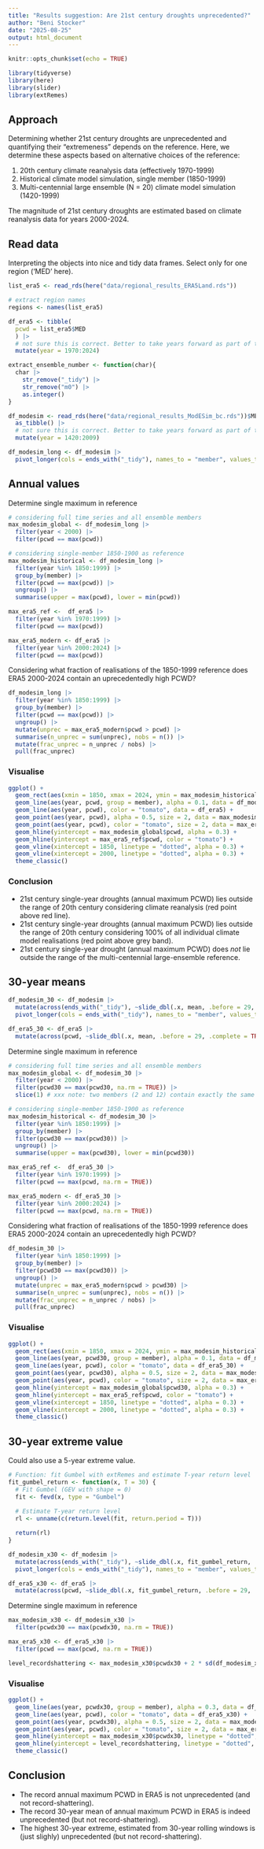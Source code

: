 ```yaml
---
title: "Results suggestion: Are 21st century droughts unprecedented?"
author: "Beni Stocker"
date: "2025-08-25"
output: html_document
---
```


```r
knitr::opts_chunk$set(echo = TRUE)
```

```r
library(tidyverse)
library(here)
library(slider)
library(extRemes)
```

## Approach

Determining whether 21st century droughts are unprecedented and quantifying their "extremeness" depends on the reference. Here, we determine these aspects based on alternative choices of the reference:

1. 20th century climate reanalysis data (effectively 1970-1999)
2. Historical climate model simulation, single member (1850-1999)
3. Multi-centennial large ensemble (N = 20) climate model simulation (1420-1999)

The magnitude of 21st century droughts are estimated based on climate reanalysis data for years 2000-2024.

## Read data

Interpreting the objects into nice and tidy data frames. Select only for one region ('MED' here).
```r
list_era5 <- read_rds(here("data/regional_results_ERA5Land.rds"))

# extract region names
regions <- names(list_era5)

df_era5 <- tibble(
  pcwd = list_era5$MED
  ) |> 
  # not sure this is correct. Better to take years forward as part of the workflow. 
  mutate(year = 1970:2024)

extract_ensemble_number <- function(char){
  char |> 
    str_remove("_tidy") |> 
    str_remove("m0") |> 
    as.integer()
}

df_modesim <- read_rds(here("data/regional_results_ModESim_bc.rds"))$MED |> 
  as_tibble() |> 
  # not sure this is correct. Better to take years forward as part of the workflow. 
  mutate(year = 1420:2009)

df_modesim_long <- df_modesim |> 
  pivot_longer(cols = ends_with("_tidy"), names_to = "member", values_to = "pcwd", names_transform = extract_ensemble_number)
```

## Annual values

Determine single maximum in reference
```r
# considering full time series and all ensemble members
max_modesim_global <- df_modesim_long |>
  filter(year < 2000) |> 
  filter(pcwd == max(pcwd))

# considering single-member 1850-1900 as reference
max_modesim_historical <- df_modesim_long |> 
  filter(year %in% 1850:1999) |> 
  group_by(member) |> 
  filter(pcwd == max(pcwd)) |> 
  ungroup() |>
  summarise(upper = max(pcwd), lower = min(pcwd))

max_era5_ref <-  df_era5 |> 
  filter(year %in% 1970:1999) |> 
  filter(pcwd == max(pcwd))

max_era5_modern <- df_era5 |> 
  filter(year %in% 2000:2024) |> 
  filter(pcwd == max(pcwd))
```

Considering what fraction of realisations of the 1850-1999 reference does ERA5 2000-2024 contain an uprecedentedly high PCWD?
```r
df_modesim_long |> 
  filter(year %in% 1850:1999) |> 
  group_by(member) |> 
  filter(pcwd == max(pcwd)) |> 
  ungroup() |> 
  mutate(unprec = max_era5_modern$pcwd > pcwd) |> 
  summarise(n_unprec = sum(unprec), nobs = n()) |> 
  mutate(frac_unprec = n_unprec / nobs) |> 
  pull(frac_unprec)
```

### Visualise

```r
ggplot() +
  geom_rect(aes(xmin = 1850, xmax = 2024, ymin = max_modesim_historical$lower, ymax = max_modesim_historical$upper), fill = "grey") +
  geom_line(aes(year, pcwd, group = member), alpha = 0.1, data = df_modesim_long) +
  geom_line(aes(year, pcwd), color = "tomato", data = df_era5) +
  geom_point(aes(year, pcwd), alpha = 0.5, size = 2, data = max_modesim_global) +
  geom_point(aes(year, pcwd), color = "tomato", size = 2, data = max_era5_modern) +
  geom_hline(yintercept = max_modesim_global$pcwd, alpha = 0.3) +
  geom_hline(yintercept = max_era5_ref$pcwd, color = "tomato") +
  geom_vline(xintercept = 1850, linetype = "dotted", alpha = 0.3) +
  geom_vline(xintercept = 2000, linetype = "dotted", alpha = 0.3) +
  theme_classic()
```

### Conclusion

- 21st century single-year droughts (annual maximum PCWD) lies outside the range of 20th century considering climate reanalysis (red point above red line).
- 21st century single-year droughts (annual maximum PCWD) lies outside the range of 20th century considering 100% of all individual climate model realisations (red point above grey band).
- 21st century single-year drought (annual maximum PCWD) does *not* lie outside the range of the multi-centennial large-ensemble reference.

## 30-year means

```r
df_modesim_30 <- df_modesim |> 
  mutate(across(ends_with("_tidy"), ~slide_dbl(.x, mean, .before = 29, .complete = TRUE, .names = "roll30"))) |> 
  pivot_longer(cols = ends_with("_tidy"), names_to = "member", values_to = "pcwd30", names_transform = extract_ensemble_number)

df_era5_30 <- df_era5 |> 
  mutate(across(pcwd, ~slide_dbl(.x, mean, .before = 29, .complete = TRUE, .names = "roll30"))) 
```

Determine single maximum in reference
```r
# considering full time series and all ensemble members
max_modesim_global <- df_modesim_30 |>
  filter(year < 2000) |> 
  filter(pcwd30 == max(pcwd30, na.rm = TRUE)) |> 
  slice(1) # xxx note: two members (2 and 12) contain exactly the same pcwd30 maximum - by chance or a problem?

# considering single-member 1850-1900 as reference
max_modesim_historical <- df_modesim_30 |> 
  filter(year %in% 1850:1999) |> 
  group_by(member) |> 
  filter(pcwd30 == max(pcwd30)) |> 
  ungroup() |>
  summarise(upper = max(pcwd30), lower = min(pcwd30))

max_era5_ref <-  df_era5_30 |> 
  filter(year %in% 1970:1999) |> 
  filter(pcwd == max(pcwd, na.rm = TRUE))

max_era5_modern <- df_era5_30 |> 
  filter(year %in% 2000:2024) |> 
  filter(pcwd == max(pcwd, na.rm = TRUE))
```

Considering what fraction of realisations of the 1850-1999 reference does ERA5 2000-2024 contain an uprecedentedly high PCWD?
```r
df_modesim_30 |> 
  filter(year %in% 1850:1999) |> 
  group_by(member) |> 
  filter(pcwd30 == max(pcwd30)) |> 
  ungroup() |> 
  mutate(unprec = max_era5_modern$pcwd > pcwd30) |> 
  summarise(n_unprec = sum(unprec), nobs = n()) |> 
  mutate(frac_unprec = n_unprec / nobs) |> 
  pull(frac_unprec)
```

### Visualise

```r
ggplot() +
  geom_rect(aes(xmin = 1850, xmax = 2024, ymin = max_modesim_historical$lower, ymax = max_modesim_historical$upper), fill = "grey") +
  geom_line(aes(year, pcwd30, group = member), alpha = 0.1, data = df_modesim_30) +
  geom_line(aes(year, pcwd), color = "tomato", data = df_era5_30) +
  geom_point(aes(year, pcwd30), alpha = 0.5, size = 2, data = max_modesim_global) +
  geom_point(aes(year, pcwd), color = "tomato", size = 2, data = max_era5_modern) +
  geom_hline(yintercept = max_modesim_global$pcwd30, alpha = 0.3) +
  geom_hline(yintercept = max_era5_ref$pcwd, color = "tomato") +
  geom_vline(xintercept = 1850, linetype = "dotted", alpha = 0.3) +
  geom_vline(xintercept = 2000, linetype = "dotted", alpha = 0.3) +
  theme_classic()
```

## 30-year extreme value

Could also use a 5-year extreme value.

```r
# Function: fit Gumbel with extRemes and estimate T-year return level
fit_gumbel_return <- function(x, T = 30) {
  # Fit Gumbel (GEV with shape = 0)
  fit <- fevd(x, type = "Gumbel")
  
  # Estimate T-year return level
  rl <- unname(c(return.level(fit, return.period = T)))

  return(rl)
}
```


```r
df_modesim_x30 <- df_modesim |> 
  mutate(across(ends_with("_tidy"), ~slide_dbl(.x, fit_gumbel_return, .before = 29, .complete = TRUE))) |> 
  pivot_longer(cols = ends_with("_tidy"), names_to = "member", values_to = "pcwdx30", names_transform = extract_ensemble_number)

df_era5_x30 <- df_era5 |> 
  mutate(across(pcwd, ~slide_dbl(.x, fit_gumbel_return, .before = 29, .complete = TRUE))) 
```

Determine single maximum in reference
```r
max_modesim_x30 <- df_modesim_x30 |> 
  filter(pcwdx30 == max(pcwdx30, na.rm = TRUE))

max_era5_x30 <- df_era5_x30 |> 
  filter(pcwd == max(pcwd, na.rm = TRUE))

level_recordshattering <- max_modesim_x30$pcwdx30 + 2 * sd(df_modesim_x30$pcwdx30, na.rm = TRUE)
```

### Visualise

```r
ggplot() +
  geom_line(aes(year, pcwdx30, group = member), alpha = 0.3, data = df_modesim_x30) +
  geom_line(aes(year, pcwd), color = "tomato", data = df_era5_x30) +
  geom_point(aes(year, pcwdx30), alpha = 0.5, size = 2, data = max_modesim_x30) +
  geom_point(aes(year, pcwd), color = "tomato", size = 2, data = max_era5_30) +
  geom_hline(yintercept = max_modesim_x30$pcwdx30, linetype = "dotted", alpha = 0.3) +
  geom_hline(yintercept = level_recordshattering, linetype = "dotted", alpha = 0.3) +
  theme_classic()
```

## Conclusion

- The record annual maximum PCWD in ERA5 is not unprecedented (and not record-shattering).
- The record 30-year mean of annual maximum PCWD in ERA5 is indeed unprecedented (but not record-shattering).
- The highest 30-year extreme, estimated from 30-year rolling windows is (just slighly) unprecedented (but not record-shattering).
